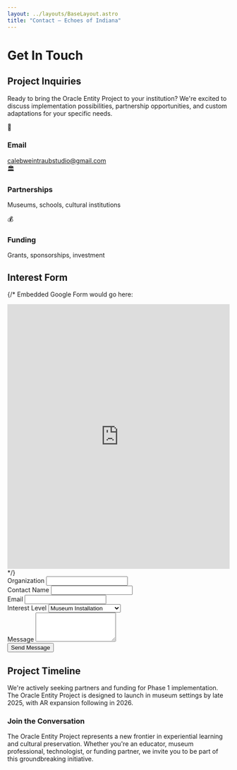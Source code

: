 ```yaml
---
layout: ../layouts/BaseLayout.astro
title: "Contact — Echoes of Indiana"
---
```



<NavBar />

<div class="max-w-4xl mx-auto px-4 py-16">

# Get In Touch

<div class="grid md:grid-cols-2 gap-12">

<div>

## Project Inquiries

Ready to bring the Oracle Entity Project to your institution? We're excited to discuss implementation possibilities, partnership opportunities, and custom adaptations for your specific needs.

<div class="space-y-6 mt-8">
  <div class="flex items-center space-x-4">
    <div class="w-12 h-12 bg-brand-teal/20 rounded-full flex items-center justify-center">
      <span class="text-brand-teal text-xl">📧</span>
    </div>
    <div>
      <h3 class="font-bold text-brand-teal">Email</h3>
      <a href="mailto:calebweintraubstudio@gmail.com" class="text-brand-amber hover:text-brand-magenta transition-colors">
        calebweintraubstudio@gmail.com
      </a>
    </div>
  </div>
  
  <div class="flex items-center space-x-4">
    <div class="w-12 h-12 bg-brand-magenta/20 rounded-full flex items-center justify-center">
      <span class="text-brand-magenta text-xl">🏛️</span>
    </div>
    <div>
      <h3 class="font-bold text-brand-magenta">Partnerships</h3>
      <p class="text-gray-300">Museums, schools, cultural institutions</p>
    </div>
  </div>
  
  <div class="flex items-center space-x-4">
    <div class="w-12 h-12 bg-brand-amber/20 rounded-full flex items-center justify-center">
      <span class="text-brand-amber text-xl">💰</span>
    </div>
    <div>
      <h3 class="font-bold text-brand-amber">Funding</h3>
      <p class="text-gray-300">Grants, sponsorships, investment</p>
    </div>
  </div>
</div>

</div>

<div class="bg-brand-navy/30 rounded-lg border border-brand-teal/20 p-6">

## Interest Form

{/* 
Embedded Google Form would go here:
<iframe src="https://docs.google.com/forms/d/e/YOUR_FORM_ID/viewform?embedded=true" width="100%" height="600" frameborder="0" marginheight="0" marginwidth="0">Loading…</iframe>
*/}

<form class="space-y-4">
  <div>
    <label class="block text-sm font-medium text-brand-teal mb-2">Organization</label>
    <input type="text" class="w-full px-3 py-2 bg-brand-navy border border-brand-teal/30 rounded focus:outline-none focus:border-brand-teal text-white" />
  </div>
  
  <div>
    <label class="block text-sm font-medium text-brand-teal mb-2">Contact Name</label>
    <input type="text" class="w-full px-3 py-2 bg-brand-navy border border-brand-teal/30 rounded focus:outline-none focus:border-brand-teal text-white" />
  </div>
  
  <div>
    <label class="block text-sm font-medium text-brand-teal mb-2">Email</label>
    <input type="email" class="w-full px-3 py-2 bg-brand-navy border border-brand-teal/30 rounded focus:outline-none focus:border-brand-teal text-white" />
  </div>
  
  <div>
    <label class="block text-sm font-medium text-brand-teal mb-2">Interest Level</label>
    <select class="w-full px-3 py-2 bg-brand-navy border border-brand-teal/30 rounded focus:outline-none focus:border-brand-teal text-white">
      <option>Museum Installation</option>
      <option>Educational Partnership</option>
      <option>Technology Licensing</option>
      <option>Custom Development</option>
      <option>Funding Opportunity</option>
    </select>
  </div>
  
  <div>
    <label class="block text-sm font-medium text-brand-teal mb-2">Message</label>
    <textarea rows="4" class="w-full px-3 py-2 bg-brand-navy border border-brand-teal/30 rounded focus:outline-none focus:border-brand-teal text-white resize-none"></textarea>
  </div>
  
  <button type="submit" class="w-full bg-brand-teal hover:bg-brand-magenta text-brand-navy font-bold py-3 px-4 rounded transition-colors">
    Send Message
  </button>
</form>

</div>

</div>

## Project Timeline

We're actively seeking partners and funding for Phase 1 implementation. The Oracle Entity Project is designed to launch in museum settings by late 2025, with AR expansion following in 2026.

<div class="mt-12 p-6 bg-gradient-to-r from-brand-teal/10 to-brand-magenta/10 rounded-lg border border-brand-teal/20">
  <h3 class="text-xl font-bold mb-4 bg-gradient-to-r from-brand-teal to-brand-magenta bg-clip-text text-transparent">
    Join the Conversation
  </h3>
  <p class="text-gray-300 leading-relaxed">
    The Oracle Entity Project represents a new frontier in experiential learning and cultural preservation. 
    Whether you're an educator, museum professional, technologist, or funding partner, we invite you to be part of this groundbreaking initiative.
  </p>
</div>

</div>